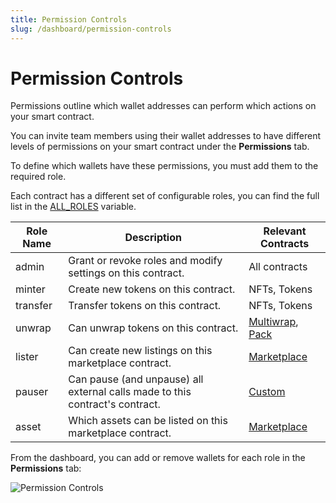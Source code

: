 ```yaml
---
title: Permission Controls
slug: /dashboard/permission-controls
---
```


# Permission Controls

Permissions outline which wallet addresses can perform which actions on your smart contract.

You can invite team members using their wallet addresses to have different levels of permissions on your smart contract under the **Permissions** tab.

To define which wallets have these permissions, you must add them to the required role.

Each contract has a different set of configurable roles, you can find the full list in the [ALL_ROLES](/typescript/sdk.all_roles#all_roles-variable) variable.

| Role Name | Description                                                                  | Relevant Contracts                                                             |
| --------- | ---------------------------------------------------------------------------- | ------------------------------------------------------------------------------ |
| admin     | Grant or revoke roles and modify settings on this contract.                  | All contracts                                                                  |
| minter    | Create new tokens on this contract.                                          | NFTs, Tokens                                                                   |
| transfer  | Transfer tokens on this contract.                                            | NFTs, Tokens                                                                   |
| unwrap    | Can unwrap tokens on this contract.                                          | [Multiwrap](/pre-built-contracts/multiwrap), [Pack](/pre-built-contracts/pack) |
| lister    | Can create new listings on this marketplace contract.                        | [Marketplace](/pre-built-contracts/marketplace)                                |
| pauser    | Can pause (and unpause) all external calls made to this contract's contract. | [Custom](/extensions)                                                          |
| asset     | Which assets can be listed on this marketplace contract.                     | [Marketplace](/pre-built-contracts/marketplace)                                |

From the dashboard, you can add or remove wallets for each role in the **Permissions** tab:

![Permission Controls](./assets/permissions.png)
